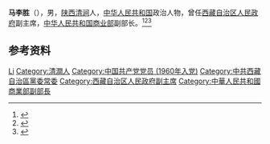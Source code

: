 '''马李胜'''（{{bd|1939年|}}），男，[[陕西|陕西]][[清涧|清涧]]人，[[中华人民共和国|中华人民共和国]]政治人物，曾任[[西藏自治区人民政府|西藏自治区人民政府]]副主席，[[中华人民共和国商业部|中华人民共和国商业部]]副部长。<ref>{{Cite book|title=中国共产党人名大辞典|author=盛平主编|publisher=中国国际广播出版社|year=1991|isbn=|location=北京|pages=}}</ref><ref>{{Cite book|title=中国共产党名人录|author=于俊道主编|publisher=四川人民出版社|year=1997|isbn=|location=成都|pages=}}</ref><ref>{{Cite book|title=中华人民共和国职官志|author=何虎生, 李耀东, 向常福主编|publisher=中国社会出版社|year=2003|isbn=9787800883934|location=北京|pages=}}</ref>

== 参考资料 ==
{{reflist}}

{{中国人物小作品}}

{{Authority control}}
{{DEFAULTSORT:Ma马}}
[[Category:马姓|Li]]
[[Category:清澗人|Category:清澗人]]
[[Category:中国共产党党员_(1960年入党)|Category:中国共产党党员 (1960年入党)]]
[[Category:中共西藏自治區黨委常委|Category:中共西藏自治區黨委常委]]
[[Category:西藏自治区人民政府副主席|Category:西藏自治区人民政府副主席]]
[[Category:中華人民共和國商業部副部長|Category:中華人民共和國商業部副部長]]